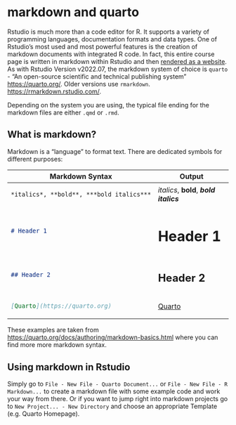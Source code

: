 # markdown and quarto

Rstudio is much more than a code editor for R. It supports a variety of programming languages, documentation formats and data types. One of Rstudio's most used and most powerful features is the creation of markdown documents with integrated R code. In fact, this entire course page is written in markdown within Rstudio and then [rendered as a website](https://quarto.org/docs/websites/). As with Rstudio Version v2022.07, the markdown system of choice is `quarto` - "An open-source scientific and technical publishing system" <https://quarto.org/>. Older versions use `rmarkdown`. <https://rmarkdown.rstudio.com/>.

Depending on the system you are using, the typical file ending for the markdown files are either `.qmd` or `.rmd`.

## What is markdown?

Markdown is a "language" to format text. There are dedicated symbols for different purposes:

+-----------------------------------------+-----------------------------------------+
| Markdown Syntax                         | Output                                  |
+=========================================+=========================================+
| ``` markdown                            | *italics*, **bold**, ***bold italics*** |
| *italics*, **bold**, ***bold italics*** |                                         |
| ```                                     |                                         |
+-----------------------------------------+-----------------------------------------+
| ``` markdown                            | # Header 1 {.heading-output}            |
| # Header 1                              |                                         |
| ```                                     |                                         |
+-----------------------------------------+-----------------------------------------+
| ``` markdown                            | ## Header 2 {.heading-output}           |
| ## Header 2                             |                                         |
| ```                                     |                                         |
+-----------------------------------------+-----------------------------------------+
| ```markdown                             | [Quarto](https://quarto.org)            |
| [Quarto](https://quarto.org)            |                                         |
| ```                                     |                                         |
+-----------------------------------------+-----------------------------------------+

These examples are taken from <https://quarto.org/docs/authoring/markdown-basics.html> where you can find more more markdown syntax.



## Using markdown in Rstudio

Simply go to `File - New File - Quarto Document...` or `File - New File - R Markdown...` to create a markdown file with some example code and work your way from there. Or if you want to jump right into markdown projects go to `New Project... - New Directory` and choose an appropriate Template (e.g. Quarto Homepage).
